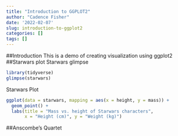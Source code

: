 ```yaml
---
title: "Introduction to GGPLOT2"
author: "Cadence Fisher"
date: '2022-02-07'
slug: introduction-to-ggplot2
categories: []
tags: []
---
```


##Introduction
This is a demo of creating visualization using ggplot2
##Starwars plot
Starwars glimpse
```r
library(tidyverse)
glimpse(starwars)

```

Starwars Plot
```r
ggplot(data = starwars, mapping = aes(x = height, y = mass)) +
  geom_point() +
  labs(title = "Mass vs. height of Starwars characters",
       x = "Height (cm)", y = "Weight (kg)")
```


       
##Anscombe's Quartet